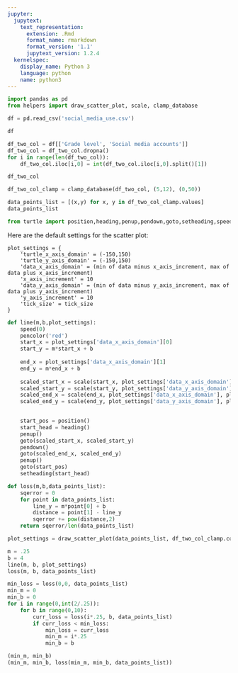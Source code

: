 ```yaml
---
jupyter:
  jupytext:
    text_representation:
      extension: .Rmd
      format_name: rmarkdown
      format_version: '1.1'
      jupytext_version: 1.2.4
  kernelspec:
    display_name: Python 3
    language: python
    name: python3
---
```


```python
import pandas as pd
from helpers import draw_scatter_plot, scale, clamp_database
```

```python
df = pd.read_csv('social_media_use.csv')

df
```

```python
df_two_col = df[['Grade level', 'Social media accounts']]
df_two_col = df_two_col.dropna()
for i in range(len(df_two_col)):
    df_two_col.iloc[i,0] = int(df_two_col.iloc[i,0].split()[1])

df_two_col
```

```python
df_two_col_clamp = clamp_database(df_two_col, (5,12), (0,50))
```

```python
data_points_list = [(x,y) for x, y in df_two_col_clamp.values]
data_points_list
```

```python
from turtle import position,heading,penup,pendown,goto,setheading,speed,pencolor
```

Here are the default settings for the scatter plot:

    plot_settings = {
        'turtle_x_axis_domain' = (-150,150)
        'turtle_y_axis_domain' = (-150,150)
        'data_x_axis_domain' = (min of data minus x_axis_increment, max of data plus x_axis_increment)
        'x_axis_increment' = 10
        'data_y_axis_domain' = (min of data minus y_axis_increment, max of data plus y_axis_increment)
        'y_axis_increment' = 10
        'tick_size' = tick_size
    }

```python
def line(m,b,plot_settings):
    speed(0)
    pencolor('red')
    start_x = plot_settings['data_x_axis_domain'][0]
    start_y = m*start_x + b
    
    end_x = plot_settings['data_x_axis_domain'][1]
    end_y = m*end_x + b
        
    scaled_start_x = scale(start_x, plot_settings['data_x_axis_domain'], plot_settings['turtle_x_axis_domain'])
    scaled_start_y = scale(start_y, plot_settings['data_y_axis_domain'], plot_settings['turtle_y_axis_domain'])
    scaled_end_x = scale(end_x, plot_settings['data_x_axis_domain'], plot_settings['turtle_x_axis_domain'])
    scaled_end_y = scale(end_y, plot_settings['data_y_axis_domain'], plot_settings['turtle_y_axis_domain'])

    
    start_pos = position()
    start_head = heading()
    penup()
    goto(scaled_start_x, scaled_start_y)
    pendown()
    goto(scaled_end_x, scaled_end_y)
    penup()
    goto(start_pos)
    setheading(start_head)
```

```python
def loss(m,b,data_points_list):
    sqerror = 0
    for point in data_points_list:
        line_y = m*point[0] + b
        distance = point[1] - line_y
        sqerror += pow(distance,2)
    return sqerror/len(data_points_list)
```

```python
plot_settings = draw_scatter_plot(data_points_list, df_two_col_clamp.columns[0], df_two_col_clamp.columns[1], x_axis_increment = 1)

m = .25
b = 4
line(m, b, plot_settings)
loss(m, b, data_points_list)
```

```python
min_loss = loss(0,0, data_points_list)
min_m = 0
min_b = 0
for i in range(0,int(2/.25)):
    for b in range(0,10):
        curr_loss = loss(i*.25, b, data_points_list)
        if curr_loss < min_loss:
            min_loss = curr_loss
            min_m = i*.25
            min_b = b

(min_m, min_b)
(min_m, min_b, loss(min_m, min_b, data_points_list))
            
```

```python

```
